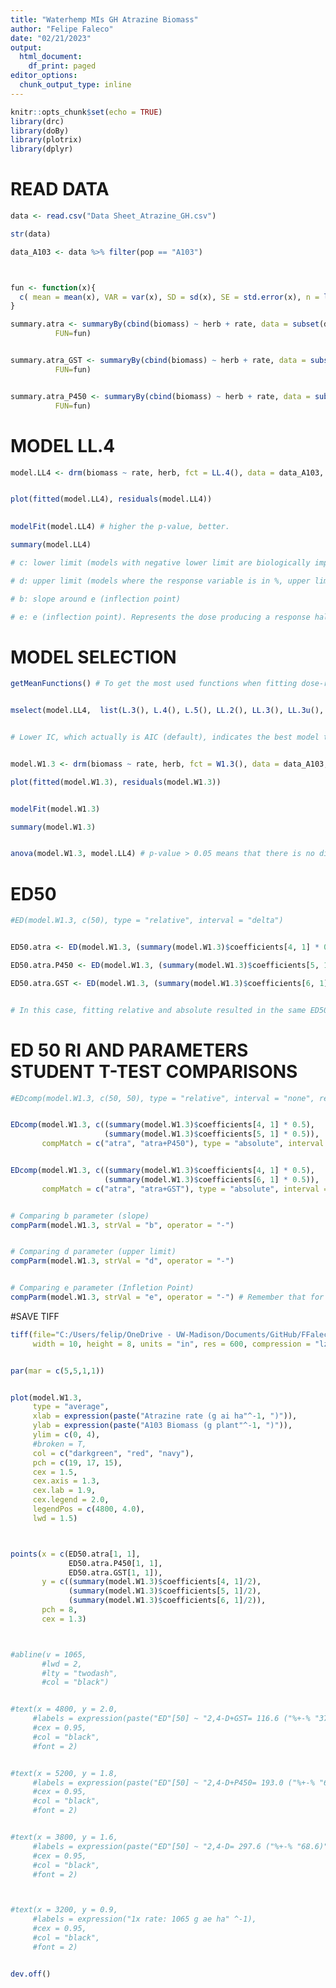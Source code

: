 ```yaml
---
title: "Waterhemp MIs GH Atrazine Biomass"
author: "Felipe Faleco"
date: "02/21/2023"
output:
  html_document:
    df_print: paged
editor_options: 
  chunk_output_type: inline
---
```


```r

knitr::opts_chunk$set(echo = TRUE)
library(drc)
library(doBy)
library(plotrix)
library(dplyr)

```


# READ DATA

```r

data <- read.csv("Data Sheet_Atrazine_GH.csv")

str(data)

data_A103 <- data %>% filter(pop == "A103")



fun <- function(x){
  c( mean = mean(x), VAR = var(x), SD = sd(x), SE = std.error(x), n = length(x))
}

summary.atra <- summaryBy(cbind(biomass) ~ herb + rate, data = subset(data_A103, herb=="atra"),
          FUN=fun)


summary.atra_GST <- summaryBy(cbind(biomass) ~ herb + rate, data = subset(data_A103, herb=="atra+GST"),
          FUN=fun)


summary.atra_P450 <- summaryBy(cbind(biomass) ~ herb + rate, data = subset(data_A103, herb=="atra+P450"),
          FUN=fun)


```



# MODEL LL.4

```r

model.LL4 <- drm(biomass ~ rate, herb, fct = LL.4(), data = data_A103, type = "continuous")


plot(fitted(model.LL4), residuals(model.LL4))

                
modelFit(model.LL4) # higher the p-value, better.

summary(model.LL4) 

# c: lower limit (models with negative lower limit are biologically impossible. E.g., negative biomass, negative % biomass reduction, or negative % control)

# d: upper limit (models where the response variable is in %, upper limit bigger than 100% are biologically impossible. E.g., % biomass reduction, % control)

# b: slope around e (inflection point)

# e: e (inflection point). Represents the dose producing a response halfway between the u and l parameters (ED50)

```



# MODEL SELECTION

```r

getMeanFunctions() # To get the most used functions when fitting dose-response curves.


mselect(model.LL4,  list(L.3(), L.4(), L.5(), LL.2(), LL.3(), LL.3u(), LL.4(), LL.5(), W1.2(), W1.3(), W1.4(), W2.2(), W2.3(), W2.4(), BC.4(), BC.5(), LL2.2(), LL2.3(), LL2.3u(), LL2.4(), LL2.5(), AR.2(), AR.3(), MM.2(), MM.3(), baro5()), linreg = T)


# Lower IC, which actually is AIC (default), indicates the best model to be used. On the other hand, the highest the Lack of Fit, better the model. The two-, three-, and four-parameter log-logistic models are are symmetrical around the inflection point (parameter "e") while others (e.g. fiveparameter log-logistic, Gompertz, and Weibull) are asymmetrical. In symmetrical models, the parameter "e" and relative ED50 are identical, that is, they both indicate the dose that reduces the response midway between the upper and lower limits. In asymmetrical models, however, the parameter "e" does not have the same meaning as in symmetrical models, even though it is still the location of the inflection point. Therefore, in asymmetrical models, ED50 should be estimated as "absolute" and not relative.


model.W1.3 <- drm(biomass ~ rate, herb, fct = W1.3(), data = data_A103, type = "continuous")

plot(fitted(model.W1.3), residuals(model.W1.3))


modelFit(model.W1.3)

summary(model.W1.3)


anova(model.W1.3, model.LL4) # p-value > 0.05 means that there is no difference between models. Therefore, we can use model W1.3

```



# ED50

```r

#ED(model.W1.3, c(50), type = "relative", interval = "delta")


ED50.atra <- ED(model.W1.3, (summary(model.W1.3)$coefficients[4, 1] * 0.5), clevel = "atra", type = "absolute", interval = "delta")

ED50.atra.P450 <- ED(model.W1.3, (summary(model.W1.3)$coefficients[5, 1] * 0.5), clevel = "atra+P450", type = "absolute", interval = "delta")

ED50.atra.GST <- ED(model.W1.3, (summary(model.W1.3)$coefficients[6, 1] * 0.5), clevel = "atra+GST", type = "absolute", interval = "delta")


# In this case, fitting relative and absolute resulted in the same ED50. Perhaps because W1.3 has a lower limit = 0. In simulations using the W1.4, then the relative and absolute ED50 are different. 

```


# ED 50 RI AND PARAMETERS STUDENT T-TEST COMPARISONS

```r

#EDcomp(model.W1.3, c(50, 50), type = "relative", interval = "none", reverse = F)


EDcomp(model.W1.3, c((summary(model.W1.3)$coefficients[4, 1] * 0.5),
                     (summary(model.W1.3)$coefficients[5, 1] * 0.5)), 
       compMatch = c("atra", "atra+P450"), type = "absolute", interval = "none", reverse = T)


EDcomp(model.W1.3, c((summary(model.W1.3)$coefficients[4, 1] * 0.5),
                     (summary(model.W1.3)$coefficients[6, 1] * 0.5)), 
       compMatch = c("atra", "atra+GST"), type = "absolute", interval = "none", reverse = F)


# Comparing b parameter (slope)
compParm(model.W1.3, strVal = "b", operator = "-")


# Comparing d parameter (upper limit)
compParm(model.W1.3, strVal = "d", operator = "-")


# Comparing e parameter (Infletion Point)
compParm(model.W1.3, strVal = "e", operator = "-") # Remember that for assymetric models, the paramenter"e" does not reflect the ED50. 


```



#SAVE TIFF

```r

tiff(file="C:/Users/felip/OneDrive - UW-Madison/Documents/GitHub/FFaleco/PhD/PhD Projects/Waterhemp/Metabolism Inhibitors/GH/Atrazine/Atrazine_Absolute ED/GH_Atra_A103_DR Biomass.tiff",
     width = 10, height = 8, units = "in", res = 600, compression = "lzw")


par(mar = c(5,5,1,1))


plot(model.W1.3,
     type = "average",
     xlab = expression(paste("Atrazine rate (g ai ha"^-1, ")")),
     ylab = expression(paste("A103 Biomass (g plant"^-1, ")")),
     ylim = c(0, 4),
     #broken = T,
     col = c("darkgreen", "red", "navy"),
     pch = c(19, 17, 15),
     cex = 1.5,
     cex.axis = 1.3,
     cex.lab = 1.9,
     cex.legend = 2.0,
     legendPos = c(4800, 4.0),
     lwd = 1.5)



points(x = c(ED50.atra[1, 1],
             ED50.atra.P450[1, 1],
             ED50.atra.GST[1, 1]),
       y = c((summary(model.W1.3)$coefficients[4, 1]/2), 
             (summary(model.W1.3)$coefficients[5, 1]/2),
             (summary(model.W1.3)$coefficients[6, 1]/2)),
       pch = 8,
       cex = 1.3)



#abline(v = 1065, 
       #lwd = 2, 
       #lty = "twodash",
       #col = "black")


#text(x = 4800, y = 2.0, 
     #labels = expression(paste("ED"[50] ~ "2,4-D+GST= 116.6 ("%+-% "37.4)" ^A)),
     #cex = 0.95,
     #col = "black",
     #font = 2)


#text(x = 5200, y = 1.8, 
     #labels = expression(paste("ED"[50] ~ "2,4-D+P450= 193.0 ("%+-% "63.8)" ^AB)),
     #cex = 0.95,
     #col = "black",
     #font = 2)


#text(x = 3800, y = 1.6, 
     #labels = expression(paste("ED"[50] ~ "2,4-D= 297.6 ("%+-% "68.6)" ^B)),
     #cex = 0.95,
     #col = "black",
     #font = 2)



#text(x = 3200, y = 0.9, 
     #labels = expression("1x rate: 1065 g ae ha" ^-1),
     #cex = 0.95,
     #col = "black",
     #font = 2)


dev.off()


```






